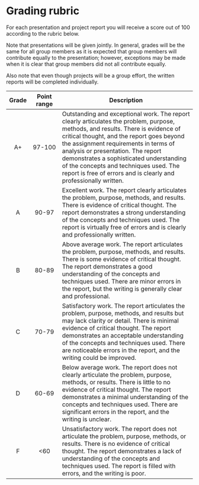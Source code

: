 <style>
  #quarto-header > nav > div > nav > ol > li:nth-child(2) > a > span.chapter-number::before     {
    content: unset;
  }
  #title-block-header > nav > ol > li:nth-child(2) > a > span.chapter-number::before {
    content: unset;
  }
</style>

# Grading rubric {#sec-rubric}

For each presentation and project report you will receive a score out of 100 according to the rubric below.

Note that presentations will be given jointly. In general, grades will be the same for all group members as it is expected that group members will contribute equally to the presentation; however, exceptions may be made when it is clear that group members did not all contribute equally.

Also note that even though projects will be a group effort, the written reports will be completed individually.

| Grade | Point range | Description |
|:-:|:---:|-----------------------|
| A+      | 97-100 | Outstanding and exceptional work. The report clearly articulates the problem, purpose, methods, and results. There is evidence of critical thought, and the report goes beyond the assignment requirements in terms of analysis or presentation. The report demonstrates a sophisticated understanding of the concepts and techniques used. The report is free of errors and is clearly and professionally written. |
| A      | 90-97 | Excellent work. The report clearly articulates the problem, purpose, methods, and results. There is evidence of critical thought. The report demonstrates a strong understanding of the concepts and techniques used. The report is virtually free of errors and is clearly and professionally written. |
| B      | 80-89 | Above average work. The report articulates the problem, purpose, methods, and results. There is some evidence of critical thought. The report demonstrates a good understanding of the concepts and techniques used. There are minor errors in the report, but the writing is generally clear and professional. |
| C      | 70-79 | Satisfactory work. The report articulates the problem, purpose, methods, and results but may lack clarity or detail. There is minimal evidence of critical thought. The report demonstrates an acceptable understanding of the concepts and techniques used. There are noticeable errors in the report, and the writing could be improved. |
| D      | 60-69 | 	Below average work. The report does not clearly articulate the problem, purpose, methods, or results. There is little to no evidence of critical thought. The report demonstrates a minimal understanding of the concepts and techniques used. There are significant errors in the report, and the writing is unclear. |
| F      | <60 | Unsatisfactory work. The report does not articulate the problem, purpose, methods, or results. There is no evidence of critical thought. The report demonstrates a lack of understanding of the concepts and techniques used. The report is filled with errors, and the writing is poor. |
